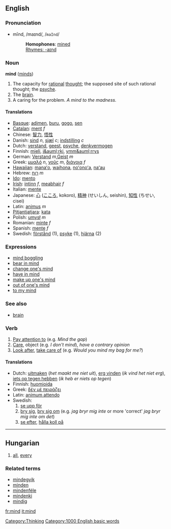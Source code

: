 ==English==
===Pronunciation===
*mīnd, /maɪnd/, /<tt>maInd</tt>/
*:'''Homophones''': [[mine]]d
*:[[Rhymes:English:-aɪnd|Rhymes: -aɪnd]]

===Noun===
'''mind''' ([[minds]])

#The capacity for [[rational]] [[thought]]; the supposed site of such rational thought; the [[psyche]].
#The [[brain]].
#A caring for the problem. ''A mind to the madness.''

====Translations====
*[[Basque]]: [[adimen]], [[buru]], [[gogo]], [[sen]]
*[[Catalan]]: [[ment]] ''f''
*Chinese: [[智力]], [[悟性]]
*Danish: [[sind]] ''n'', [[sjæl]] ''c''; [[indstilling]] ''c''
*Dutch: [[verstand]], [[geest]], [[psyche]], [[denkvermogen]]
*Finnish: [[mieli]], [[j&auml;rki]], [[ymm&auml;rrys]]
*German: [[Verstand]] ''m'',[[Geist]] ''m''
*Greek: [[μυαλό]] ''n'', [[νοῦς]] ''m'', [[διάνοια]] ''f''
*[[Hawaiian]]: [[manaʻo]], [[waihona]], [[noʻonoʻa]], [[naʻau]]
*Hebrew: [[רוח]] ''m''
*[[Ido]]: [[mento]]
*[[Irish]]: [[intinn]] ''f'', [[meabhair]] ''f''
*Italian: [[mente]]
*Japanese: [[心]] ([[こころ]], kokoro), [[精神]] (せいしん, seishin), [[知性]] (ちせい, cisei)
*Latin: [[animus]] ''m''
*[[Pitjantjatjara]]: [[kata]]
*Polish: [[umysł]] ''m''
*Romanian: [[minte]] ''f''
*Spanish: [[mente]] ''f''
*Swedish: [[förstånd]] (1), [[psyke]] (1), [[hjärna]] (2)

===Expressions===
*[[mind boggling]]
*[[bear in mind]]
*[[change one's mind]]
*[[have in mind]]
*[[make up one's mind]]
*[[out of one's mind]]
*[[to my mind]]

===See also===
*[[brain]]

===Verb===
#[[Pay attention to]] (e.g. ''Mind the gap'')
#[[Care]], object (e.g. ''I don't mind''), ''have a contrary opinion''
#[[Look after]], [[take care of]] (e.g. ''Would you mind my bag for me?'')

====Translations====
*Dutch: [[uitmaken]] (''het maakt me niet uit''), [[erg vinden]] (''ik vind het niet erg''), [[iets op tegen hebben]] (''ik heb er niets op tegen'')
*Finnish: [[huomioida]]
*Greek: [[δέν μέ πειράζει]]
*Latin: [[animum attendo]]
*Swedish: 
*# [[se upp för]] 
*# [[bry sig]], [[bry sig om]] (e.g. ''jag bryr mig inte'' or more 'correct' ''jag bryr mig inte om det'')
*# [[se efter]], [[hålla koll på]]

----

==Hungarian==

# [[all]], [[every]]

===Related terms===
*[[mindegyik]]
*[[minden]]
*[[mindenféle]]
*[[mindenki]]
*[[mindig]]

[[Category:Thinking]]
[[Category:1000 English basic words]]

[[fr:mind]]
[[it:mind]]